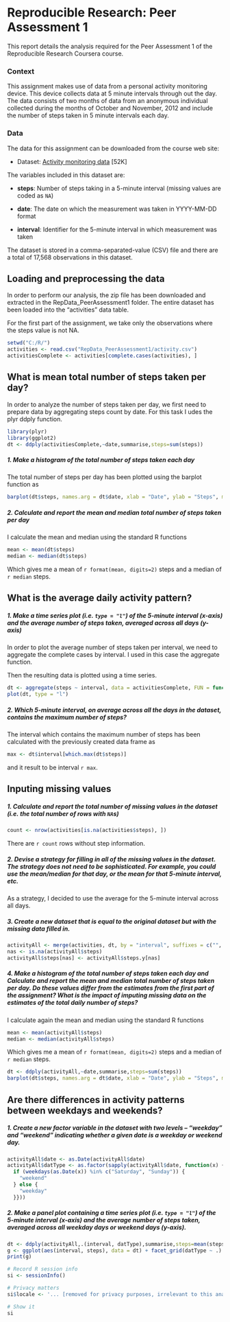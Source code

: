 # Reproducible Research: Peer Assessment 1
This report details the analysis required for the Peer Assessment 1 of 
the Reproducible Research Coursera course.

### Context
This assignment makes use of data from a personal activity monitoring
device. This device collects data at 5 minute intervals through out the
day. The data consists of two months of data from an anonymous
individual collected during the months of October and November, 2012
and include the number of steps taken in 5 minute intervals each day.

### Data
The data for this assignment can be downloaded from the course web
site:

* Dataset: [Activity monitoring data](https://d396qusza40orc.cloudfront.net/repdata%2Fdata%2Factivity.zip) [52K]

The variables included in this dataset are:

* **steps**: Number of steps taking in a 5-minute interval (missing
    values are coded as `NA`)

* **date**: The date on which the measurement was taken in YYYY-MM-DD
    format

* **interval**: Identifier for the 5-minute interval in which
    measurement was taken




The dataset is stored in a comma-separated-value (CSV) file and there
are a total of 17,568 observations in this
dataset.

## Loading and preprocessing the data
In order to perform our analysis, the zip file has been downloaded and
extracted in the RepData_PeerAssessment1 folder. The entire dataset has been
loaded into the "activities" data table.

For the first part of the assignment, we take only the observations where the
steps value is not NA.

```r
setwd("C:/R/")
activities <- read.csv("RepData_PeerAssessment1/activity.csv")
activitiesComplete <- activities[complete.cases(activities), ]
```


## What is mean total number of steps taken per day?
In order to analyze the number of steps taken per day, we first need to prepare
data by aggregating steps count by date. For this task I udes the plyr ddply function.

```r
library(plyr)
library(ggplot2)
dt <- ddply(activitiesComplete,~date,summarise,steps=sum(steps))
```


##### 1. Make a histogram of the total number of steps taken each day
The total number of steps per day has been plotted using the barplot function as 
```r
barplot(dt$steps, names.arg = dt$date, xlab = "Date", ylab = "Steps", main = "Total Steps per day")
```

##### 2. Calculate and report the **mean** and **median** total number of steps taken per day

I calculate the mean and median using the standard R functions
```r
mean <- mean(dt$steps)
median <- median(dt$steps)
```

Which gives me a mean of `r format(mean, digits=2)` steps and a median of `r median` steps.



## What is the average daily activity pattern?

##### 1. Make a time series plot (i.e. `type = "l"`) of the 5-minute interval (x-axis) and the average number of steps taken, averaged across all days (y-axis)

In order to plot the average number of steps taken per interval, we need to aggregate the 
complete cases by interval. I used in this case the aggregate function.

Then the resulting data is plotted using a time series.

```r
dt <- aggregate(steps ~ interval, data = activitiesComplete, FUN = function(x){mean(x)})
plot(dt, type = "l")
```

##### 2. Which 5-minute interval, on average across all the days in the dataset, contains the maximum number of steps?

The interval which contains the maximum number of steps has been calculated with the previously 
created data frame as
```r
max <- dt$interval[which.max(dt$steps)]
```

and it result to be interval `r max`.

## Inputing missing values

##### 1. Calculate and report the total number of missing values in the dataset (i.e. the total number of rows with `NA`s)

```r
count <- nrow(activities[is.na(activities$steps), ])
```

There are `r count` rows without step information.

##### 2. Devise a strategy for filling in all of the missing values in the dataset. The strategy does not need to be sophisticated. For example, you could use the mean/median for that day, or the mean for that 5-minute interval, etc.

As a strategy, I decided to use the average for the 5-minute interval across all days.

##### 3. Create a new dataset that is equal to the original dataset but with the missing data filled in.

```r
activityAll <- merge(activities, dt, by = "interval", suffixes = c("", ".y"))
nas <- is.na(activityAll$steps)
activityAll$steps[nas] <- activityAll$steps.y[nas]
```
##### 4. Make a histogram of the total number of steps taken each day and Calculate and report the **mean** and **median** total number of steps taken per day. Do these values differ from the estimates from the first part of the assignment? What is the impact of imputing missing data on the estimates of the total daily number of steps?
I calculate again the mean and median using the standard R functions
```r
mean <- mean(activityAll$steps)
median <- median(activityAll$steps)
```

Which gives me a mean of `r format(mean, digits=2)` steps and a median of `r median` steps.

```r
dt <- ddply(activityAll,~date,summarise,steps=sum(steps))
barplot(dt$steps, names.arg = dt$date, xlab = "Date", ylab = "Steps", main = "Total Steps per day")
```

## Are there differences in activity patterns between weekdays and weekends?

##### 1. Create a new factor variable in the dataset with two levels -- "weekday" and "weekend" indicating whether a given date is a weekday or weekend day.

```r
activityAll$date <- as.Date(activityAll$date)
activityAll$datType <- as.factor(sapply(activityAll$date, function(x) { 
  if (weekdays(as.Date(x)) %in% c("Saturday", "Sunday")) {
    "weekend"
  } else {
    "weekday"
  }}))
```
##### 2. Make a panel plot containing a time series plot (i.e. `type = "l"`) of the 5-minute interval (x-axis) and the average number of steps taken, averaged across all weekday days or weekend days (y-axis).
```r
dt <- ddply(activityAll,.(interval, datType),summarise,steps=mean(steps))
g <- ggplot(aes(interval, steps), data = dt) + facet_grid(datType ~ .) + geom_line()
print(g)
```

```r
# Record R session info
si <- sessionInfo()

# Privacy matters
si$locale <- '... [removed for privacy purposes, irrelevant to this analysis]'

# Show it
si
```
